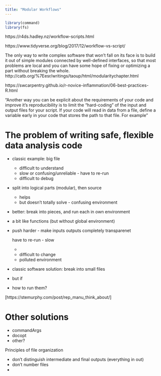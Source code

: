 ```yaml
---
title: "Modular Workflows"
---
```


```r
library(command)
library(fs)
```


https://r4ds.hadley.nz/workflow-scripts.html


https://www.tidyverse.org/blog/2017/12/workflow-vs-script/



The only way to write complex software that won't fall on its face is to build it out of simple modules connected by well-defined interfaces, so that most problems are local and you can have some hope of fixing or optimizing a part without breaking the whole.
http://catb.org/%7Eesr/writings/taoup/html/modularitychapter.html

https://swcarpentry.github.io/r-novice-inflammation/06-best-practices-R.html

"Another way you can be explicit about the requirements of your code and improve it’s reproducibility is to limit the “hard-coding” of the input and output files for your script. If your code will read in data from a file, define a variable early in your code that stores the path to that file. For example"



# The problem of writing safe, flexible data analysis code

- classic example: big file
    - difficult to understand
    - slow or confusing/unreliable - have to re-run
    - difficult to debug
- split into logical parts (modular), then source
    - helps
    - but doesn't totally solve - confusing environment
- better: break into pieces, and run each in own environment
- a bit like functions (but without global environment)
- push harder - make inputs outputs completely transparenet

    have to re-run - slow
    - 
    - difficult to change
    - polluted environment
- classic software solution: break into small files
- but if 
- how to run them?

[https://stemurphy.com/post/rep_manu_think_about/]

# Other solutions

- commandArgs
- docopt
- other?


Principles of file organization

- don't distinguish intermediate and final outputs (everything in out)
- don't number files
- 
